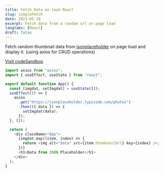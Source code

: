 ```yaml
---
title: Fetch Data on load React
slug: simpleFetch
date: 2021-05-10
excerpt: Fetch data from a random url on page load
langtabs: [React]
draft: false
---
```


Fetch random thumbnail data from <a href="https://jsonplaceholder.typicode.com/">jsonplaceholder</a> on page load and display it.
(using axios for CRUD operations)

<a href="https://codesandbox.io/s/fetch-random-data-l190v?file=/src/App.js">
  Visit codeSandbox
</a>

```js
import axios from "axios";
import { useEffect, useState } from "react";

export default function App() {
  const [imgdat, setImgdat] = useState([]);
  useEffect(() => {
    axios
      .get("https://jsonplaceholder.typicode.com/photos")
      .then(({ data }) => {
        setImgdat(data);
      });
  }, []);

  return (
    <div className="App">
      {imgdat.map((item, index) => {
        return <img alt="data" src={item.thumbnailUrl} key={index} />;
      })}
      <h1>Data from JSON Placeholder</h1>
    </div>
  );
}
```
